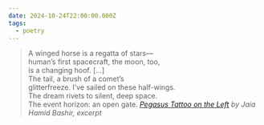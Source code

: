 ```yaml
---
date: 2024-10-24T22:00:00.000Z
tags:
  - poetry
---
```

> A winged horse is a regatta of stars—<br/>
> human’s first spacecraft, the moon, too,<br/>
> is a changing hoof. [...]<br/>
> The tail, a brush of a comet’s<br/>
> glitterfreeze. I’ve sailed on these half-wings.<br/>
> The dream rivets to silent, deep space.<br/>
> The event horizon: an open gate.
> <cite><i>[Pegasus Tattoo on the Left](https://poems.com/poem/pegasus-tattoo-on-the-left/)</i> by Jaia Hamid Bashir, excerpt</cite>
